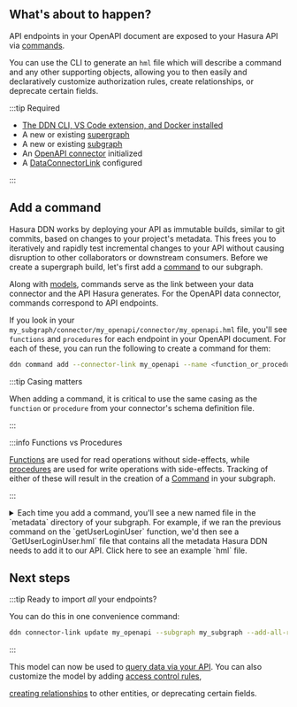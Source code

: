 ## What's about to happen?

API endpoints in your OpenAPI document are exposed to your Hasura API via [commands](/supergraph-modeling/commands).

You can use the CLI to generate an `hml` file which will describe a command and any other supporting objects, allowing
you to then easily and declaratively customize authorization rules, create relationships, or deprecate certain fields.

:::tip Required

- [The DDN CLI, VS Code extension, and Docker installed](/getting-started/prerequisites)
- A new or existing [supergraph](/getting-started/init-supergraph)
- A new or existing [subgraph](/getting-started/init-subgraph)
- An [OpenAPI connector](/getting-started/connect-to-data/connect-a-source) initialized
- A [DataConnectorLink](/getting-started/connect-to-data/create-source-metadata) configured

:::

## Add a command

Hasura DDN works by deploying your API as immutable builds, similar to git commits, based on changes to your project's
metadata. This frees you to iteratively and rapidly test incremental changes to your API without causing disruption
to other collaborators or downstream consumers. Before we create a supergraph build, let's first add a
[command](supergraph-modeling/commands/) to our subgraph.

Along with [models](supergraph-modeling/models/), commands serve as the link between your data connector and the
API Hasura generates. For the OpenAPI data connector, commands correspond to API endpoints.

If you look in your `my_subgraph/connector/my_openapi/connector/my_openapi.hml` file, you'll see `functions` and
`procedures` for each endpoint in your OpenAPI document. For each of these, you can run the following to create a
command for them:

```bash
ddn command add --connector-link my_openapi --name <function_or_procedure>
```

:::tip Casing matters

When adding a command, it is critical to use the same casing as the `function` or `procedure` from your connector's
schema definition file.

:::

:::info Functions vs Procedures

[Functions](/glossary/#function) are used for read operations without side-effects, while
[procedures](/glossary/#procedure) are used for write operations with side-effects. Tracking of either of these will
result in the creation of a [Command](/glossary/#command) in your subgraph.

:::

<details>
  <summary>
    Each time you add a command, you'll see a new named file in the `metadata` directory of your subgraph. For example,
    if we ran the previous command on the `getUserLoginUser` function, we'd then see a `GetUserLoginUser.hml` file that contains
    all the metadata Hasura DDN needs to add it to our API. Click here to see an example `hml` file.
  </summary>

```yaml
# GetUserLoginUser.hml
---
kind: ObjectType
version: v1
definition:
  name: GetUserLoginUserQuery
  fields:
    - name: password
      type: String
      description: The password for login in clear text
    - name: username
      type: String
      description: The user name for login
  graphql:
    typeName: MySubgraph_GetUserLoginUserQuery
    inputTypeName: MySubgraph_GetUserLoginUserQueryInput
  dataConnectorTypeMapping:
    - dataConnectorName: my_openapi
      dataConnectorObjectType: getUserLoginUser_query

---
kind: TypePermissions
version: v1
definition:
  typeName: GetUserLoginUserQuery
  permissions:
    - role: admin
      output:
        allowedFields:
          - password
          - username

---
kind: Command
version: v1
definition:
  name: GetUserLoginUser
  outputType: String!
  arguments:
    - name: headers
      type: Json
    - name: query
      type: GetUserLoginUserQuery!
  source:
    dataConnectorName: my_openapi
    dataConnectorCommand:
      function: getUserLoginUser
  graphql:
    rootFieldName: mySubgraph_getUserLoginUser
    rootFieldKind: Query
  description: Logs user into the system

---
kind: CommandPermissions
version: v1
definition:
  commandName: GetUserLoginUser
  permissions:
    - role: admin
      allowExecution: true


```

</details>

## Next steps

:::tip Ready to import _all_ your endpoints?

You can do this in one convenience command:

```bash
ddn connector-link update my_openapi --subgraph my_subgraph --add-all-resources
```

:::

This model can now be used to [query data via your API](/getting-started/build-your-api). You
can also customize the model by adding [access control rules](/getting-started/add-permissions),

[creating relationships](/getting-started/create-a-relationship) to other entities, or deprecating certain fields.